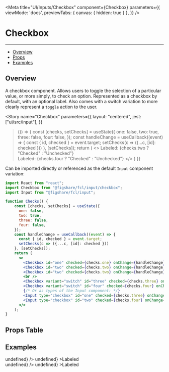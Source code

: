 
<Meta 
  title="UI/Inputs/Checkbox" 
  component={Checkbox} 
  parameters={{
    viewMode: 'docs',
    previewTabs: { 
      canvas: { hidden: true } 
     },
  }}
/>

# Checkbox
---
- [Overview](#overview)
- [Props](#props-table)
- [Examples](#examples)

## Overview

A checkbox component. Allows users to toggle the selection of a particular value, or more simply, to check an option.
Represented as a checkbox by default, with an optional label.
Also comes with a switch variation to more clearly represent a `toggle` action to the user.

<Story 
  name="Checkbox" 
  parameters={{
    layout: "centered",
    jest: ["ui/src/input"],
  }}
>{() => {
    const [checks, setChecks] = useState({
      one: false,
      two: true,
      three: false,
      four: false,
    });
    const handleChange = useCallback((event) => {
      const { id, checked } = event.target;
      setChecks(c => ({...c, [id]: checked }))
    }, [setChecks]);
    return (
      <>
        <Checkbox id="one" checked={checks.one} onChange={handleChange} />
        <Checkbox id="two" checked={checks.two} onChange={handleChange}>Labeled: {checks.two ? "Checked" : "Unchecked"}</Checkbox>
        <br />
        <Checkbox variant="switch" id="three" checked={checks.three} onChange={handleChange} />
        <Checkbox variant="switch" id="four" checked={checks.four} onChange={handleChange}>Labeled: {checks.four ? "Checked" : "Unchecked"}</Checkbox>
      </>
    )
  }}
</Story>

Can be imported directly or referenced as the default `Input` component variation:

```jsx
import React from "react";
import Checkbox from "@figshare/fcl/input/checkbox";
import Input from "@figshare/fcl/input";

function Checks() {
    const [checks, setChecks] = useState({
      one: false,
      two: true,
      three: false,
      four: false,
    });
    const handleChange = useCallback((event) => {
      const { id, checked } = event.target;
      setChecks(c => ({...c, [id]: checked }))
    }, [setChecks]);
    return (
      <>
        <Checkbox id="one" checked={checks.one} onChange={handleChange} />
        <Checkbox id="two" checked={checks.two} onChange={handleChange}>Labeled: {checks.two ? "Checked" : "Unchecked"}</Checkbox> <Checkbox id="one" checked={checks.one} onChange={handleChange} />
        <Checkbox id="two" checked={checks.two} onChange={handleChange}>Labeled: {checks.two ? "Checked" : "Unchecked"}</Checkbox>
        <br />
        <Checkbox variant="switch" id="three" checked={checks.three} onChange={handleChange} />
        <Checkbox variant="switch" id="four" checked={checks.four} onChange={handleChange}>Labeled: {checks.two ? "Checked" : "Unchecked"}</Checkbox>
        {/* Or as types of the Input component: */}
        <Input type="checkbox" id="one" checked={checks.three} onChange={handleChange} />
        <Input type="checkbox" id="two" checked={checks.four} onChange={handleChange}>Labeled: {checks.four ? "Checked" : "Unchecked"}</Input>
      </>
    );
}
```

## Props Table
<ArgsTable of={Checkbox} />

## Examples
<Canvas>
  <Checkbox id="one" checked={false} onChange={(event) => undefined} />
  <Checkbox id="two" checked={true} onChange={(event) => undefined} >Labeled</Checkbox>
  <br />
  <Checkbox variant="switch" id="three" checked={false} onChange={(event) => undefined} />
  <Checkbox variant="switch" id="four" checked={true} onChange={(event) => undefined} >Labeled</Checkbox>
</Canvas>